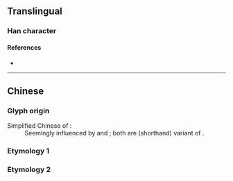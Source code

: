 {{character info/new}}
{{also|朹|染|卆|雜}}
==Translingual==
{{stroke order}}
{{Han simplified forms|雜|雑|杂}}

===Han character===
{{Han char|rn=75|rad=木|as=02|sn=6|four=|canj=KND|ids=⿱九木}}

====References====
* {{Han ref|kx=0510.181|hdz=21155.070|uh=6742}}

----

==Chinese==

===Glyph origin===
; Simplified Chinese of {{l|zh|雜}}<nowiki>:</nowiki>
: Seemingly influenced by {{l|zh|雑}} and {{lang|zh|⿳亠从木}}; both are (shorthand) variant of {{lang|zh|雜}}.

===Etymology 1===
{{zh-see|雜}}

===Etymology 2===
{{zh-see|朵|v}}